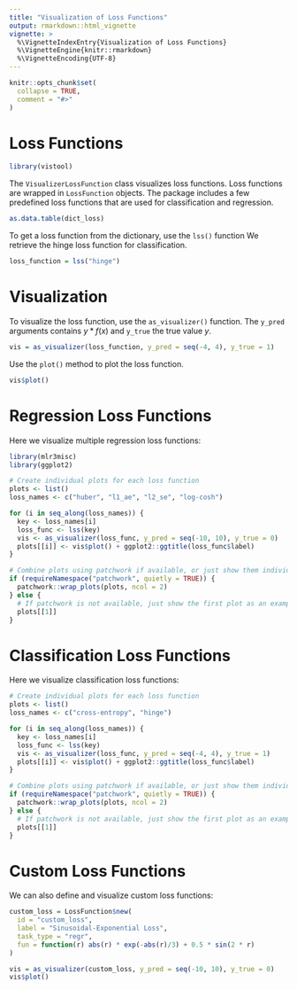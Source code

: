 ```yaml
---
title: "Visualization of Loss Functions"
output: rmarkdown::html_vignette
vignette: >
  %\VignetteIndexEntry{Visualization of Loss Functions}
  %\VignetteEngine{knitr::rmarkdown}
  %\VignetteEncoding{UTF-8}
---
```


```r
knitr::opts_chunk$set(
  collapse = TRUE,
  comment = "#>"
)
```

# Loss Functions

```r
library(vistool)
```

The `VisualizerLossFunction` class visualizes loss functions.
Loss functions are wrapped in `LossFunction` objects.
The package includes a few predefined loss functions that are used for classification and regression.

```r
as.data.table(dict_loss)
```

To get a loss function from the dictionary, use the `lss()` function
We retrieve the hinge loss function for classification.

```r
loss_function = lss("hinge")
```

# Visualization

To visualize the loss function, use the `as_visualizer()` function.
The `y_pred` arguments contains $y * f(x)$ and `y_true` the true value $y$.

```r
vis = as_visualizer(loss_function, y_pred = seq(-4, 4), y_true = 1)
```

Use the `plot()` method to plot the loss function.

```r
vis$plot()
```

# Regression Loss Functions

Here we visualize multiple regression loss functions:

```r
library(mlr3misc)
library(ggplot2)

# Create individual plots for each loss function
plots <- list()
loss_names <- c("huber", "l1_ae", "l2_se", "log-cosh")

for (i in seq_along(loss_names)) {
  key <- loss_names[i]
  loss_func <- lss(key)
  vis <- as_visualizer(loss_func, y_pred = seq(-10, 10), y_true = 0)
  plots[[i]] <- vis$plot() + ggplot2::ggtitle(loss_func$label)
}

# Combine plots using patchwork if available, or just show them individually
if (requireNamespace("patchwork", quietly = TRUE)) {
  patchwork::wrap_plots(plots, ncol = 2)
} else {
  # If patchwork is not available, just show the first plot as an example
  plots[[1]]
}
```

# Classification Loss Functions

Here we visualize classification loss functions:

```r
# Create individual plots for each loss function
plots <- list()
loss_names <- c("cross-entropy", "hinge")

for (i in seq_along(loss_names)) {
  key <- loss_names[i]
  loss_func <- lss(key)
  vis <- as_visualizer(loss_func, y_pred = seq(-4, 4), y_true = 1)
  plots[[i]] <- vis$plot() + ggplot2::ggtitle(loss_func$label)
}

# Combine plots using patchwork if available, or just show them individually
if (requireNamespace("patchwork", quietly = TRUE)) {
  patchwork::wrap_plots(plots, ncol = 2)
} else {
  # If patchwork is not available, just show the first plot as an example
  plots[[1]]
}
```

# Custom Loss Functions

We can also define and visualize custom loss functions:

```r
custom_loss = LossFunction$new(
  id = "custom_loss",
  label = "Sinusoidal-Exponential Loss",
  task_type = "regr",
  fun = function(r) abs(r) * exp(-abs(r)/3) + 0.5 * sin(2 * r)
)

vis = as_visualizer(custom_loss, y_pred = seq(-10, 10), y_true = 0)
vis$plot()
```
